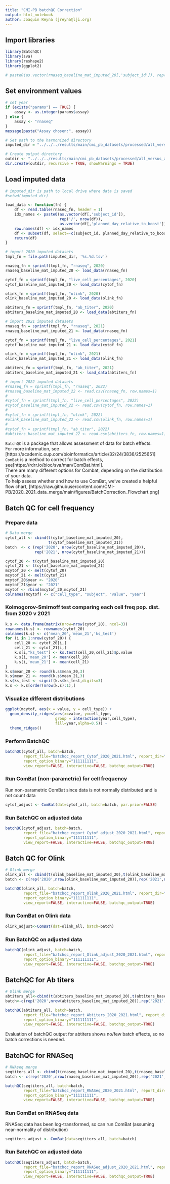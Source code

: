 ---
title: "CMI-PB batchQC Correction"
output: html_notebook
author: Joaquin Reyna (jreyna@lji.org)
---

## Import libraries
```{r, import-libraries}
library(BatchQC)
library(sva)
library(reshape2)
library(ggplot2)

# paste0(as.vector(rnaseq_baseline_mat_imputed_20[,'subject_id']), rep('/', nrow(rnaseq_baseline_mat_imputed_20)),as.vector(rnaseq_baseline_mat_imputed_20[,'planned_day_relative_to_boost']))
```

## Set environment values
```{r, set-env}
# set year
if (exists("params") == TRUE) {
    assay <- as.integer(params$assay)
} else {
    assay <- "rnaseq"
}
message(paste("Assay chosen:", assay))

# Set path to the harmonized directory
imputed_dir = "../../../results/main/cmi_pb_datasets/processed/all_versus_all/imputation/test/"

# Create output directory
outdir <- "../../../results/main/cmi_pb_datasets/processed/all_versus_all/batchqc/"
dir.create(outdir, recursive = TRUE, showWarnings = TRUE)
```

## Load imputed data
```{r}
# imputed_dir is path to local drive where data is saved
#setwd(imputed_dir) 

load_data <- function(fn) {
    df <- read.table(rnaseq_fn, header = 1)
    idx_names <- paste0(as.vector(df[,'subject_id']),
                        rep('/', nrow(df)),
                        as.vector(df[,'planned_day_relative_to_boost']))
    row.names(df) <- idx_names
    df <- subset(df, select=-c(subject_id, planned_day_relative_to_boost))
    return(df)
}

# import 2020 imputed datasets
tmpl_fn = file.path(imputed_dir, '%s.%d.tsv')

rnaseq_fn = sprintf(tmpl_fn, "rnaseq", 2020)
rnaseq_baseline_mat_imputed_20 <- load_data(rnaseq_fn)

cytof_fn = sprintf(tmpl_fn, "live_cell_percentages", 2020)
cytof_baseline_mat_imputed_20 <- load_data(cytof_fn)

olink_fn = sprintf(tmpl_fn, "olink", 2020)
olink_baseline_mat_imputed_20 <- load_data(olink_fn)

abtiters_fn = sprintf(tmpl_fn, "ab_titer", 2020)
abtiters_baseline_mat_imputed_20 <- load_data(abtiters_fn)

# import 2021 imputed datasets
rnaseq_fn = sprintf(tmpl_fn, "rnaseq", 2021)
rnaseq_baseline_mat_imputed_21 <- load_data(rnaseq_fn)

cytof_fn = sprintf(tmpl_fn, "live_cell_percentages", 2021)
cytof_baseline_mat_imputed_21 <- load_data(cytof_fn)

olink_fn = sprintf(tmpl_fn, "olink", 2021)
olink_baseline_mat_imputed_21 <- load_data(olink_fn)

abtiters_fn = sprintf(tmpl_fn, "ab_titer", 2021)
abtiters_baseline_mat_imputed_21 <- load_data(abtiters_fn)

# import 2022 imputed datasets
#rnaseq_fn = sprintf(tmpl_fn, "rnaseq", 2022)
#rnaseq_baseline_mat_imputed_22 <- read.csv(rnaseq_fn, row.names=1)
#
#cytof_fn = sprintf(tmpl_fn, "live_cell_percentages", 2022)
#cytof_baseline_mat_imputed_22 <- read.csv(cytof_fn, row.names=1)
#
#cytof_fn = sprintf(tmpl_fn, "olink", 2022)
#olink_baseline_mat_imputed_22 <- read.csv(olink_fn, row.names=1)
#
#cytof_fn = sprintf(tmpl_fn, "ab_titer", 2022)
#abtiters_baseline_mat_imputed_22 <- read.csv(abtiters_fn, row.names=1)
```

`BatchQC` is a package that allows assessment of data for batch effects.  
For more information, see [https://academic.oup.com/bioinformatics/article/32/24/3836/2525651]
`ComBat` is a method to correct for batch effects, see[https://rdrr.io/bioc/sva/man/ComBat.html].  
There are many different options for Combat, depending on the distribution of your data.  
To help assess whether and how to use ComBat, we've created a helpful flow chart, [https://raw.githubusercontent.com/CMI-PB/2020_2021_data_merge/main/figures/BatchCorrection_Flowchart.png]

## Batch QC for cell frequency
### Prepare data
```{r}
# Data merge
cytof_all <- cbind(t(cytof_baseline_mat_imputed_20),
                   t(cytof_baseline_mat_imputed_21))
batch  <- c (rep('2020', nrow(cytof_baseline_mat_imputed_20)),
             rep('2021', nrow(cytof_baseline_mat_imputed_21)))
```

```{r}
cytof_20 <- t(cytof_baseline_mat_imputed_20)
cytof_21 <- t(cytof_baseline_mat_imputed_21)
mcytof_20 <- melt(cytof_20)
mcytof_21 <- melt(cytof_21)
mcytof_20$year <- "2020"
mcytof_21$year <- "2021"
mcytof <- rbind(mcytof_20,mcytof_21)
colnames(mcytof) <- c("cell_type", "subject", "value", "year")
```

### Kolmogorov-Smirnoff test comparing each cell freq pop. dist. from 2020 v 2021
```{r}
k.s <- data.frame(matrix(nrow=nrow(cytof_20), ncol=3))
rownames(k.s) <- rownames(cytof_20)
colnames(k.s) <- c('mean_20','mean_21','ks_test')
for (i in 1:nrow(cytof_20)) {
    cell_20 <- cytof_20[i,]
    cell_21 <- cytof_21[i,]
    k.s[i,"ks_test"] <- ks.test(cell_20,cell_21)$p.value
    k.s[i,'mean_20'] <- mean(cell_20)
    k.s[i,'mean_21'] <- mean(cell_21)
}
k.s$mean_20 <- round(k.s$mean_20,3)
k.s$mean_21 <- round(k.s$mean_21,3)
k.s$ks_test <- signif(k.s$ks_test,digits=3)
k.s <- k.s[order(nrow(k.s):1),]
```

### Visualize different distributions
```{r}
ggplot(mcytof, aes(x = value, y = cell_type)) +
  geom_density_ridges(aes(x=value, y=cell_type,
                      group = interaction(year,cell_type),
                      fill=year,alpha=0.5)) +
  theme_ridges() 
```
### Perform BatchQC
```{r}
batchQC(cytof_all, batch=batch,
        report_file="batchqc_report_Cytof_2020_2021.html", report_dir=".", 
        report_option_binary="111111111",
        view_report=FALSE, interactive=FALSE, batchqc_output=TRUE)
```

### Run ComBat (non-parametric) for cell frequency
Run non-parametric ComBat since data is not normally distributed and is not count data
```{r}
cytof_adjust <- ComBat(dat=cytof_all, batch=batch, par.prior=FALSE)
```

### Run BatchQC on adjusted data
```{r}
batchQC(cytof_adjust, batch=batch,
        report_file="batchqc_report_Cytof_adjust_2020_2021.html", report_dir=".", 
        report_option_binary="111111111",
        view_report=FALSE, interactive=FALSE, batchqc_output=TRUE)
```

## Batch QC for Olink
```{r}
# Olink merge
olink_all <- cbind(t(olink_baseline_mat_imputed_20),t(olink_baseline_mat_imputed_21))
batch <- c(rep('2020',nrow(olink_baseline_mat_imputed_20)),rep('2021',nrow(olink_baseline_mat_imputed_21)))
```

```{r}
batchQC(olink_all, batch=batch,
        report_file="batchqc_report_Olink_2020_2021.html", report_dir=".", 
        report_option_binary="111111111",
        view_report=FALSE, interactive=FALSE, batchqc_output=TRUE)
```

### Run ComBat on Olink data
```{r}
olink_adjust<-ComBat(dat=olink_all, batch=batch)
```
### Run BatchQC on adjusted data
```{r}
batchQC(olink_adjust, batch=batch,
        report_file="batchqc_report_Olink_adjust_2020_2021.html", report_dir=".", 
        report_option_binary="111111111",
        view_report=FALSE, interactive=FALSE, batchqc_output=TRUE)
```

## BatchQC for Ab titers
```{r}
# Olink merge
abtiters_all<-cbind(t(abtiters_baseline_mat_imputed_20),t(abtiters_baseline_mat_imputed_21))
batch<-c(rep('2020',nrow(abtiters_baseline_mat_imputed_20)),rep('2021',nrow(abtiters_baseline_mat_imputed_21)))
```

```{r}
batchQC(abtiters_all, batch=batch,
        report_file="batchqc_report_Abtiters_2020_2021.html", report_dir=".", 
        report_option_binary="111111111",
        view_report=FALSE, interactive=FALSE, batchqc_output=TRUE)
```
Evaluation of batchQC output for abtiters shows no/few batch effects, so no batch corrections is needed.

## BatchQC for RNASeq
```{r}
# RNAseq merge
seqtiters_all <- cbind(t(rnaseq_baseline_mat_imputed_20),t(rnaseq_baseline_mat_imputed_21))
batch <- c(rep('2020',nrow(rnaseq_baseline_mat_imputed_20)),rep('2021',nrow(rnaseq_baseline_mat_imputed_21)))
```

```{r}
batchQC(seqtiters_all, batch=batch,
        report_file="batchqc_report_RNASeq_2020_2021.html", report_dir=".", 
        report_option_binary="111111111",
        view_report=FALSE, interactive=FALSE, batchqc_output=TRUE)
```

### Run ComBat on RNASeq data
RNASeq data has been log-transformed, so can run ComBat (assuming near-normality of distribution)
```{r}
seqtiters_adjust <- ComBat(dat=seqtiters_all, batch=batch)
```

### Run BatchQC on adjusted data
```{r}
batchQC(seqtiters_adjust, batch=batch,
        report_file="batchqc_report_RNASeq_adjust_2020_2021.html", report_dir=".", 
        report_option_binary="111111111",
        view_report=FALSE, interactive=FALSE, batchqc_output=TRUE)
```
